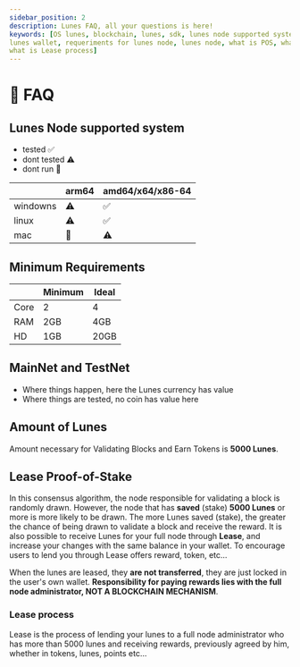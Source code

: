 ```yaml
---
sidebar_position: 2
description: Lunes FAQ, all your questions is here!
keywords: [OS lunes, blockchain, lunes, sdk, lunes node supported system, lunes ndoe sdk, 
lunes wallet, requeriments for lunes node, lunes node, what is POS, what is POW, 
what is Lease process]
---
```




# 🦉 FAQ

## Lunes Node supported system


- tested ✅
- dont tested ⚠️
- dont run 🚫

|       | arm64 | amd64/x64/x86-64 |
|-------|-------|-------|
| windowns | ⚠️ | ✅ |
| linux | ⚠️ | ✅ |
| mac | 🚫 | ⚠️ |

## Minimum Requirements


|       | Minimum | Ideal |
|-------|-------|-------|
| Core | 2 | 4 |
| RAM | 2GB | 4GB |
| HD | 1GB | 20GB |

## MainNet and TestNet

- Where things happen, here the Lunes currency has value
- Where things are tested, no coin has value here

## Amount of Lunes

Amount necessary for Validating Blocks and Earn Tokens is **5000 Lunes**.

## Lease Proof-of-Stake


In this consensus algorithm, the node responsible for validating a block is randomly drawn.
However, the node that has **saved** (stake) **5000 Lunes** or more is more likely to be drawn.
The more Lunes saved (stake), the greater the chance of being drawn to validate a block and receive the reward.
It is also possible to receive Lunes for your full node through **Lease**, and increase your changes with the same balance in your wallet.
To encourage users to lend you through Lease offers reward, token, etc...

When the lunes are leased, they **are not transferred**, they are just locked in the user's own wallet.
**Responsibility for paying rewards lies with the full node administrator, NOT A BLOCKCHAIN MECHANISM**.

### Lease process

Lease is the process of lending your lunes to a full node administrator who has more than 5000 lunes
and receiving rewards, previously agreed by him, whether in tokens, lunes, points etc...

